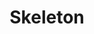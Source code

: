 ---
title: 'Skeleton'
type: 'component'
status: 'stable'
github: 'https://github.com/contentful/forma-36/tree/master/packages/forma-36-react-components/src/components/Skeleton'
storybook: 'https://f36-storybook.contentful.com/?path=/story/components-skeleton-skeletonbodytext--default'
---